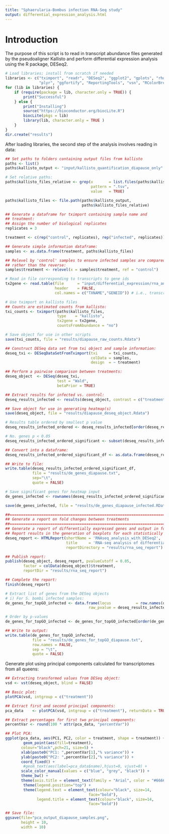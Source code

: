 ```yaml
--- 
title: "Sphaerularia-Bombus infection RNA-Seq study"
output: differential_expression_analysis.html
--- 
```


# Introduction
The purpose of this script is to read in transcript abundance files generated by the pseudoaligner Kallisto and 
perform differential expression analysis using the R package, DESeq2. 

```r
# Load libraries; install from scratch if needed
libraries <- c("tximport", "readr", "DESeq2", "ggplot2", "gplots", "rhdf5",
               "plyr", "ggfortify", "ReportingTools", "vsn", "RColorBrewer")
for (lib in libraries) {
    if (require(package = lib, character.only = TRUE)) {
        print("Successful")
    } else {
        print("Installing")
        source("https://bioconductor.org/biocLite.R")
        biocLite(pkgs = lib)
        library(lib, character.only = TRUE )
    }
}
dir.create("results")
```

After loading libraries, the second step of the analysis involves reading in data:

```r
## Set paths to folders containing output files from kallisto
paths <- list()
paths$kallisto_output <- "input/kallisto_quantification_diapause_only"

# Set relative paths:
paths$kallisto_files_relative <- grep(x       = list.files(paths$kallisto_output, recursive = TRUE),
                                      pattern = ".tsv", 
                                      value   = TRUE)

paths$kallisto_files <- file.path(paths$kallisto_output,
                                  paths$kallisto_files_relative)

## Generate a dataframe for tximport containing sample name and 
## treatment:
## Assign the number of biological replicates
replicates = 3

treatment <- c(rep("control", replicates), rep("infected", replicates))

## Generate simple information dataframe:
samples <- as.data.frame(treatment, paths$kallisto_files)

## Relevel by 'control' samples to ensure infected samples are compared against control
## rather than the reverse:
samples$treatment <- relevel(x = samples$treatment, ref = "control") 

# Read in file corresponding to transcripts to gene ids
tx2gene <- read.table(file      = "input/differential_expression/rna_and_corresponding_gene_ids.txt", 
                      header    = FALSE, 
                      col.names = c("TXNAME","GENEID")) # i.e., transcript name, gene name

# Use tximport on kallisto files 
## Counts are estimated counts from kallisto:
txi_counts <- tximport(paths$kallisto_files, 
                       type    = "kallisto", 
                       tx2gene = tx2gene,
                       countsFromAbundance = "no")

# Save object for use in other scripts
save(txi_counts, file = "results/diapause_raw_counts.Rdata")

## Construct DESeq data set from txi object and sample information:
deseq_txi <- DESeqDataSetFromTximport(txi     = txi_counts, 
                                      colData = samples, 
                                      design  = ~ treatment)

## Perform a pairwise comparison between treatments:
deseq_object  <- DESeq(deseq_txi, 
                       test = "Wald", 
                       betaPrior = TRUE)  

## Extract results for infected vs. control:
deseq_results_infected <- results(deseq_object, contrast = c("treatment", "infected", "control"))

## Save object for use in generating heatmap(s)
save(deseq_object, file = "results/diapause_deseq_object.Rdata")                                               

# Results table ordered by smallest p value
deseq_results_infected_ordered <- deseq_results_infected[order(deseq_results_infected$pvalue),]

# No. genes p < 0.05
deseq_results_infected_ordered_significant <- subset(deseq_results_infected_ordered, padj < 0.05)

## Convert into a dataframe:
deseq_results_infected_ordered_significant_df <- as.data.frame(deseq_results_infected_ordered_significant)

## Write to file:
write.table(deseq_results_infected_ordered_significant_df, 
            file = "results/de_genes_diapause.txt", 
            sep="\t",
            quote = FALSE)

# Save significant genes for heatmap input 
de_genes_infected <- rownames(deseq_results_infected_ordered_significant_df)

save(de_genes_infected, file = "results/de_genes_diapause_infected.RData")

```



```r
##=========================================================================================
## Generate a report on fold changes between treatments
##=========================================================================================
## Generate a report of differentially expressed genes and output in folder 'reports'.
## Report results in the generation of boxplots for each statistically significant gene:
deseq_report <- HTMLReport(shortName = 'RNAseq_analysis_with_DESeq2',
                           title     = 'RNA-seq analysis of differential expressed transcripts using DESeq2',
                           reportDirectory = "results/rna_seq_report")

## Publish report:
publish(deseq_object, deseq_report, pvalueCutoff = 0.05,
        factor = colData(deseq_object)$treatment,
        reportDir = "results/rna_seq_report")

## Complete the report:        
finish(deseq_report)
```


```r
# Extract list of genes from the DESeq objects
# i) For S. bombi infected samples:
de_genes_for_topGO_infected <- data.frame(locus           = row.names(deseq_results_infected), 
                                     raw_pvalue = deseq_results_infected$pvalue)

# Order by p-values 
de_genes_for_topGO_infected <- de_genes_for_topGO_infected[order(de_genes_for_topGO_infected$raw_pvalue),]

## Write to output:
write.table(de_genes_for_topGO_infected, 
            file = "results/de_genes_for_topGO_diapause.txt", 
            row.names = FALSE, 
            sep = "\t",
            quote = FALSE)
```

Generate plot using principal components calculated for transcriptomes from all queens:

```r
## Extracting transformed values from DESeq object:
vsd <- vst(deseq_object, blind = FALSE)

## Basic plot:
plotPCA(vsd, intgroup = c("treatment"))

## Extract first and second principal components:
pca_data    <- plotPCA(vsd, intgroup = c("treatment"), returnData = TRUE)

## Extract percentages for first two principal components:
percentVar <- round(100 * attr(pca_data, "percentVar"))

## Plot PCA:
ggplot(pca_data, aes(PC1, PC2, color = treatment, shape = treatment)) +
        geom_point(aes(fill=treatment), 
       colour="black",pch=21, size=5) +
       xlab(paste0("PC1: ",percentVar[1],"% variance")) +
       ylab(paste0("PC2: ",percentVar[2],"% variance")) + 
       coord_fixed() +
        #geom_text(aes(label=pca_data$name),hjust=0, vjust=0) +
       scale_color_manual(values = c("blue", "grey", "black")) +
       theme_bw() +
       theme(axis.title = element_text(family = "Arial", color = "#666666", face = "bold", size = 16)) +
        theme(legend.position="top") +
        theme(legend.text = element_text(colour="black", size=14, 
                                     face="bold"),
              legend.title = element_text(colour="black", size=14, 
                                     face="bold"))

## Save file:
ggsave(file="pca_output_diapause_samples.png",
       height = 10,
       width = 10)

```



